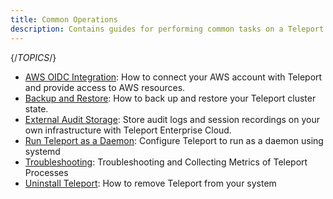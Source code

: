 ```yaml
---
title: Common Operations
description: Contains guides for performing common tasks on a Teleport cluster after the initial setup phase.
---
```


{/*TOPICS*/}

- [AWS OIDC Integration](awsoidc-integration.mdx): How to connect your AWS account with Teleport and provide access to AWS resources.
- [Backup and Restore](backup-restore.mdx): How to back up and restore your Teleport cluster state.
- [External Audit Storage](external-audit-storage.mdx): Store audit logs and session recordings on your own infrastructure with Teleport Enterprise Cloud.
- [Run Teleport as a Daemon](daemon.mdx): Configure Teleport to run as a daemon using systemd
- [Troubleshooting](troubleshooting.mdx): Troubleshooting and Collecting Metrics of Teleport Processes
- [Uninstall Teleport](uninstall-teleport.mdx): How to remove Teleport from your system

